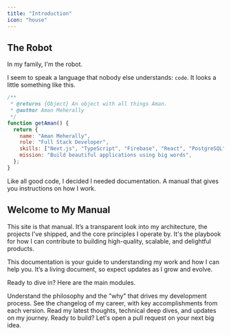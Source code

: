 ```yaml
---
title: "Introduction"
icon: "house"
---
```


## The Robot

In my family, I'm the robot.

I seem to speak a language that nobody else understands: `code`. It looks a little something like this.

```js
/**
 * @returns {Object} An object with all things Aman.
 * @author Aman Meherally
 */
function getAman() {
  return {
    name: "Aman Meherally",
    role: "Full Stack Developer",
    skills: ["Next.js", "TypeScript", "Firebase", "React", "PostgreSQL"],
    mission: "Build beautiful applications using big words",
  };
}
```

Like all good code, I decided I needed documentation. A manual that gives you instructions on how I work.

## Welcome to My Manual

This site is that manual. It’s a transparent look into my architecture, the projects I've shipped, and the core principles I operate by. It's the playbook for how I can contribute to building high-quality, scalable, and delightful products.

<Note>
  This documentation is your guide to understanding my work and how I can help
  you. It’s a living document, so expect updates as I grow and evolve.
</Note>

Ready to dive in? Here are the main modules.

<Columns>
  <Card title="Inspiration" icon="lightbulb" href="/inspiration" arrow="true">
    Understand the philosophy and the "why" that drives my development process.
  </Card>
  <Card title="Experiences" icon="briefcase" href="/experiences" arrow="true">
    See the changelog of my career, with key accomplishments from each version.
  </Card>
  <Card title="Blog" icon="book" href="/blog" arrow="true">
    Read my latest thoughts, technical deep dives, and updates on my journey.
  </Card>
  <Card title="Contact" icon="envelope" href="/contact" arrow="true">
    Ready to build? Let's open a pull request on your next big idea.
  </Card>
</Columns>
